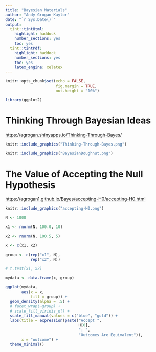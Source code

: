 ```yaml
---
title: "Bayesian Materials"
author: "Andy Grogan-Kaylor"
date: "`r Sys.Date()`"
output:
  tint::tintHtml:
    highlight: haddock
    number_sections: yes
    toc: yes    
  tint::tintPdf:
    highlight: haddock
    number_sections: yes
    toc: yes
    latex_engine: xelatex
---
```


```r

knitr::opts_chunk$set(echo = FALSE,
                      fig.margin = TRUE,
                      out.height = "10%")

library(ggplot2)

```

# Thinking Through Bayesian Ideas

[https://agrogan.shinyapps.io/Thinking-Through-Bayes/](https://agrogan.shinyapps.io/Thinking-Through-Bayes/)

```r

knitr::include_graphics("Thinking-Through-Bayes.png")

```

```r

knitr::include_graphics("BayesianDoughnut.png")

```

# The Value of Accepting the Null Hypothesis

[https://agrogan1.github.io/Bayes/accepting-H0/accepting-H0.html](https://agrogan1.github.io/Bayes/accepting-H0/accepting-H0.html)

```r

knitr::include_graphics("accepting-H0.png")

```

```r

N <- 1000

x1 <- rnorm(N, 100.0, 10)

x2 <- rnorm(N, 100.5, 5)

x <- c(x1, x2)

group <- c(rep("x1", N),
           rep("x2", N))

# t.test(x1, x2)

mydata <- data.frame(x, group)

ggplot(mydata,
       aes(x = x,
           fill = group)) +
  geom_density(alpha = .5) +
  # facet_wrap(~group) +
  # scale_fill_viridis_d() +
  scale_fill_manual(values = c("blue", "gold")) +
  labs(title = expression(paste("Accept ", 
                                H[0],
                                ": ",
                                "Outcomes Are Equivalent")),
       x = "outcome") +
  theme_minimal()


```


